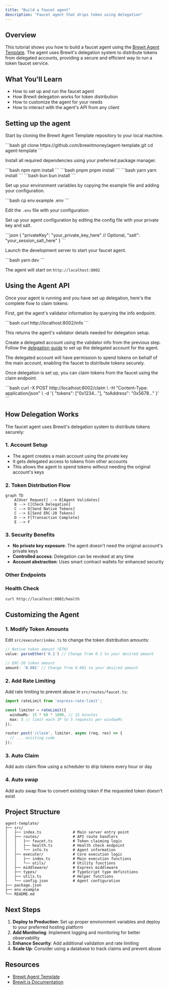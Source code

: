 ```yaml
---
title: "Build a faucet agent"
description: "Faucet agent that drips token using delegation"
---
```


## Overview

This tutorial shows you how to build a faucet agent using the [Brewit Agent Template](https://github.com/brewitmoney/agent-template). The agent uses Brewit's delegation system to distribute tokens from delegated accounts, providing a secure and efficient way to run a token faucet service.

## What You'll Learn

- How to set up and run the faucet agent
- How Brewit delegation works for token distribution
- How to customize the agent for your needs
- How to interact with the agent's API from any client

## Setting up the agent

<Steps>
  <Step title="Clone the Agent Template">
    <p>
      Start by cloning the Brewit Agent Template repository to your local machine.
    </p>
    <CodeGroup>
      ```bash
      git clone https://github.com/brewitmoney/agent-template.git
      cd agent-template
      ```
    </CodeGroup>
  </Step>

  <Step title="Install Dependencies">
    <p>
      Install all required dependencies using your preferred package manager.
    </p>
    <CodeGroup>
      ```bash npm
      npm install
      ```
      ```bash pnpm
      pnpm install
      ```
      ```bash yarn
      yarn install
      ```
      ```bash bun
      bun install
      ```
    </CodeGroup>
  </Step>

  <Step title="Configure Environment">
    <p>
      Set up your environment variables by copying the example file and adding your configuration.
    </p>
    <CodeGroup>
      ```bash
      cp env.example .env
      ```
    </CodeGroup>
    <p>
      Edit the <code>.env</code> file with your configuration:
    </p>
  </Step>

  <Step title="Configure Agent Settings">
    <p>
      Set up your agent configuration by editing the config file with your private key and salt.
    </p>
    <CodeGroup>
      ```json
      {
        "privateKey": "your_private_key_here" // Optional,
        "salt": "your_session_salt_here"
      }
      ```
    </CodeGroup>
  </Step>

  <Step title="Start the Agent">
    <p>
      Launch the development server to start your faucet agent.
    </p>
    <CodeGroup>
      ```bash
      yarn dev
      ```
    </CodeGroup>
    <p>
      The agent will start on <code>http://localhost:8002</code>
    </p>
  </Step>

</Steps>

## Using the Agent API

Once your agent is running and you have set up delegation, here's the complete flow to claim tokens:

<Steps>
  <Step title="Get Agent Information">
    <p>
      First, get the agent's validator information by querying the info endpoint.
    </p>
    <CodeGroup>
      ```bash
      curl http://localhost:8002/info
      ```
    </CodeGroup>
    <p>
      This returns the agent's validator details needed for delegation setup.
    </p>
  </Step>

  <Step title="Set Up Delegation">
    <p>
      Create a delegated account using the validator info from the previous step. Follow the <a href="/build/delegated-account">delegation guide</a> to set up the delegated account for the agent.
    </p>
    <p>
      The delegated account will have permission to spend tokens on behalf of the main account, enabling the faucet to distribute tokens securely.
    </p>
  </Step>

  <Step title="Claim Tokens">
    <p>
      Once delegation is set up, you can claim tokens from the faucet using the claim endpoint.
    </p>
    <CodeGroup>
      ```bash
      curl -X POST http://localhost:8002/claim \
        -H "Content-Type: application/json" \
        -d '{
          "tokens": ["0x1234..."],
          "toAddress": "0x5678..."
        }'
      ```
    </CodeGroup>
  </Step>
</Steps>

## How Delegation Works

The faucet agent uses Brewit's delegation system to distribute tokens securely:

### 1. Account Setup
- The agent creates a main account using the private key
- It gets delegated access to tokens from other accounts
- This allows the agent to spend tokens without needing the original account's keys

### 2. Token Distribution Flow
```mermaid
graph TD
    A[User Request] --> B[Agent Validates]
    B --> C[Check Delegation]
    C --> D[Send Native Tokens]
    C --> E[Send ERC-20 Tokens]
    D --> F[Transaction Complete]
    E --> F
```

### 3. Security Benefits
- **No private key exposure**: The agent doesn't need the original account's private keys
- **Controlled access**: Delegation can be revoked at any time
- **Account abstraction**: Uses smart contract wallets for enhanced security



### Other Endpoints

### Health Check

```bash
curl http://localhost:8002/health
```

## Customizing the Agent

### 1. Modify Token Amounts

Edit `src/executer/index.ts` to change the token distribution amounts:

```ts
// Native token amount (ETH)
value: parseEther('0.1') // Change from 0.1 to your desired amount

// ERC-20 token amount
amount: '0.001' // Change from 0.001 to your desired amount
```

### 2. Add Rate Limiting

Add rate limiting to prevent abuse in `src/routes/faucet.ts`:

```ts
import rateLimit from 'express-rate-limit';

const limiter = rateLimit({
  windowMs: 15 * 60 * 1000, // 15 minutes
  max: 5 // limit each IP to 5 requests per windowMs
});

router.post('/claim', limiter, async (req, res) => {
  // ... existing code
});
```

### 3. Auto Claim

Add auto claim flow using a scheduler to drip tokens every hour or day


### 4. Auto swap

Add auto swap flow to convert existing token if the requested token doesn't exist


## Project Structure

```
agent-template/
├── src/
│   ├── index.ts              # Main server entry point
│   ├── routes/               # API route handlers
│   │   ├── faucet.ts         # Token claiming logic
│   │   ├── health.ts         # Health check endpoint
│   │   └── info.ts           # Agent information
│   ├── executer/             # Core execution logic
│   │   ├── index.ts          # Main execution functions
│   │   └── utils/            # Utility functions
│   ├── middleware/           # Express middleware
│   ├── types/                # TypeScript type definitions
│   ├── utils.ts              # Helper functions
│   └── config.json           # Agent configuration
├── package.json
├── env.example
└── README.md
```

## Next Steps

1. **Deploy to Production**: Set up proper environment variables and deploy to your preferred hosting platform
2. **Add Monitoring**: Implement logging and monitoring for better observability
3. **Enhance Security**: Add additional validation and rate limiting
4. **Scale Up**: Consider using a database to track claims and prevent abuse

## Resources

- [Brewit Agent Template](https://github.com/brewitmoney/agent-template)
- [Brewit.js Documentation](https://github.com/brewitmoney/brewit.js)

